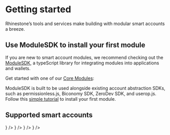 
# Getting started

Rhinestone’s tools and services make building with modular smart accounts a breeze.

## Use ModuleSDK to install your first module

If you are new to smart account modules, we recommend checking out the [ModuleSDK](/module-sdk), a typeScript library for integrating modules into applications and wallets.

Get started with one of our [Core Modules](/module-sdk#core-modules):

<div className="my-8">
  <CoreModulesBanner width={1000} height={400} />
</div>

ModuleSDK is built to be used alongside existing account abstraction SDKs, such as permissionless.js, Biconomy SDK, ZeroDev SDK, and userop.js. Follow this [simple tutorial](/module-sdk/tutorial-1) to install your first module.

## Supported smart accounts

<Cards>
  <Card
    title="ERC-7579"
    href="https://erc7579.com/"
    icon={
      <Image
        src="/logos/erc7579.png"
        width={50}
        height={50}
        alt=""
        style={{ marginRight: '5px' }}
      />
    }
  />
  <Card
    title="Safe"
    href="https://safe.global/"
    icon={
      <Image
        src="/logos/safe.png"
        width={50}
        height={50}
        alt=""
        style={{ marginRight: '5px' }}
      />
    }
  />
  <Card
    title="Kernel (v3)"
    href="https://zerodev.app/"
    icon={
      <Image
        src="/logos/zerodev.png"
        width={50}
        height={50}
        alt=""
        style={{ marginRight: '5px' }}
      />
    }
  />
  <Card
    title="Biconomy (v3) (soon)"
    href="https://biconomy.io/"
    icon={
      <Image
        src="/logos/biconomy.jpeg"
        width={50}
        height={50}
        alt=""
        style={{ marginRight: '5px' }}
      />
    }
  />
</Cards>
